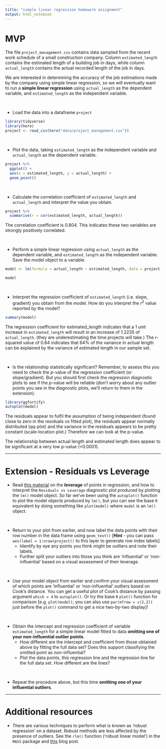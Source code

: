 ```yaml
---
title: "simple linear regression homework assignment"
output: html_notebook
---
```

# MVP

The file `project_management.csv` contains data sampled from the recent work schedule of a small construction company. Column `estimated_length` contains the estimated length of a building job in days, while column `actual_length` contains the actual recorded length of the job in days. 

We are interested in determining the accuracy of the job estimations made by the company using simple linear regression, so we will eventually want to run a **simple linear regression** using `actual_length` as the dependent variable, and `estimated_length` as the independent variable.

<br>

* Load the data into a dataframe `project`

```r
library(tidyverse)
library(here)
project <- read_csv(here("data/project_management.csv"))
```


<br>

* Plot the data, taking `estimated_length` as the independent variable and `actual_length` as the dependent variable. 

```r
project %>% 
  ggplot() +
  aes(x = estimated_length, y = actual_length) +
  geom_point()
```


<br>

* Calculate the correlation coefficient of `estimated_length` and `actual_length` and interpret the value you obtain.

```r
project %>% 
  summarise(r = cor(estimated_length, actual_length))
```
 
The correlation coefficient is 0.804. This indicates these two variables are strongly positively correlated.

<br>

* Perform a simple linear regression using `actual_length` as the dependent variable, and `estimated_length` as the independent variable. Save the model object to a variable. 

```r
model <- lm(formula = actual_length ~ estimated_length, data = project)

model
```


<br>

* Interpret the regression coefficient of `estimated_length` (i.e. slope, gradient) you obtain from the model. How do you interpret the $r^2$ value reported by the model?

```r
summary(model)
```
The regression coefficient for estimated_length indicates that a 1 unit increase in `estimated_length` will result in an increase of 1.2235 of `actual_length`. (they are underestimating the time projects will take.) The r-squared value of 0.64 indicates that 64% of the variance in actual length can be explained by the variance of estimated length in our sample set.

<br>

* Is the relationship statistically significant? Remember, to assess this you need to check the $p$-value of the regression coefficient (or slope/gradient). But you should first check the regression diagnostic plots to see if the $p$-value will be reliable (don't worry about any outlier points you see in the diagnostic plots, we'll return to them in the extension).

```r
library(ggfortify)
autoplot(model)
```

The residuals appear to fulfil the assumption of being independent (found close to zero in the residuals vs fitted plot), the residuals appear normally distributed (qq-plot) and the variance in the residuals appears to be pretty constant (scale-location plot.) Therefore we can look at the p-value.

The relationship between actual length and estimated length does appear to be significant at a very low p-value (<0.0001).


<hr>

# Extension - Residuals vs Leverage

* Read [this material](https://boostedml.com/2019/03/linear-regression-plots-residuals-vs-leverage.html) on the **leverage** of points in regression, and how to interpret the `Residuals vs Leverage` diagnostic plot produced by plotting the `lm()` model object. So far we've been using the `autoplot()` function to plot the model objects produced by `lm()`, but you can see the base `R` equivalent by doing something like `plot(model)` where `model` is an `lm()` object.

<br>

* Return to your plot from earlier, and now label the data points with their row number in the data frame using `geom_text()` [**Hint** - you can pass `aes(label = 1:nrow(project))` to this layer to generate row index labels]
  - Identify by eye any points you think might be outliers and note their labels.
  - Further split your outliers into those you think are 'influential' or 'non-influential' based on a visual assessment of their leverage.

<br>

* Use your model object from earlier and confirm your visual assessment of which points are 'influential' or 'non-influential' outliers based on Cook's distance. You can get a useful plot of Cook's distance by passing argument `which = 4` to `autoplot()`. Or try the base `R` `plot()` function for comparison [e.g. `plot(model)`; you can also use `par(mfrow = c(2,2))` just before the `plot()` command to get a nice two-by-two display]!

<br>

* Obtain the intercept and regression coefficient of variable `estimated_length` for a simple linear model fitted to data **omitting one of your non-influential outlier points**. 
  - How different are the intercept and coefficient from those obtained above by fitting the full data set? Does this support classifying the omitted point as non-influential? 
  - Plot the data points, this regression line and the regression line for the full data set. How different are the lines?
  
<br>

* Repeat the procedure above, but this time **omitting one of your influential outliers**. 

<hr>

# Additional resources

* There are various techniques to perform what is known as 'robust regression' on a dataset. Robust methods are less affected by the presence of outliers. See the `rlm()` function ('robust linear model') in the `MASS` package and [this](http://www.alastairsanderson.com/R/tutorials/robust-regression-in-R/) blog post.



